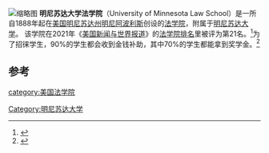 [[File:UMN-Law10-15-03.jpg|缩略图]]
'''明尼苏达大学法学院'''（University of Minnesota Law School）是一所自1888年起在[[美国|美国]][[明尼苏达州|明尼苏达州]][[明尼阿波利斯|明尼阿波利斯]]创设的[[法学院|法学院]]，附属于[[明尼苏达大学|明尼苏达大学]]。
该学院在2021年《[[美国新闻与世界报道|美国新闻与世界报道]]》的[[美国法学院排名|法学院排名]]里被评为第21名。<ref>{{cite web|url=http://www.top-law-schools.com/rankings.html|title=Best Law Schools|accessdate=2013-07-04|archive-date=2013-07-07|archive-url=https://web.archive.org/web/20130707060344/http://www.top-law-schools.com/rankings.html|dead-url=no}}</ref>为了招徕学生，90%的学生都会收到金钱补助，其中70%的学生都能拿到奖学金。<ref>{{Cite web |url=http://www.lsac.org/officialguide/2013/lsac_6874.asp |title=LSAC |access-date=2013-07-04 |archive-url=https://web.archive.org/web/20130825190533/http://www.lsac.org/officialguide/2013/lsac_6874.asp |archive-date=2013-08-25 |dead-url=yes }}</ref>

==参考==
{{reflist}}
{{univ-stub}}

[[category:美国法学院|category:美国法学院]]
[[Category:明尼苏达大学|Category:明尼苏达大学]]